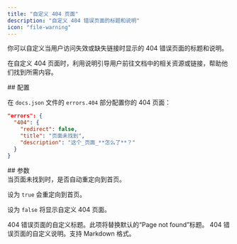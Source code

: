```yaml
---
title: "自定义 404 页面"
description: "自定义 404 错误页面的标题和说明"
icon: "file-warning"
---
```


你可以自定义当用户访问失效或缺失链接时显示的 404 错误页面的标题和说明。

在自定义 404 页面时，利用说明引导用户前往文档中的相关资源或链接，帮助他们找到所需内容。

<div id="configuration">
  ## 配置
</div>

在 `docs.json` 文件的 `errors.404` 部分配置你的 404 页面：

```json
"errors": {
  "404": {
    "redirect": false,
    "title": "页面未找到",
    "description": "这个_页面_**怎么了**？"
  }
}
```


<div id="parameters">
  ## 参数
</div>

<ResponseField name="redirect" type="boolean">
  当页面未找到时，是否自动重定向到首页。
  
  设为 `true` 会重定向到首页。

  设为 `false` 将显示自定义 404 页面。
</ResponseField>

<ResponseField name="title" type="string">
  404 错误页面的自定义标题。此项将替换默认的“Page not found”标题。
</ResponseField>

<ResponseField name="description" type="string">
  404 错误页面的自定义说明。支持 Markdown 格式。
</ResponseField>